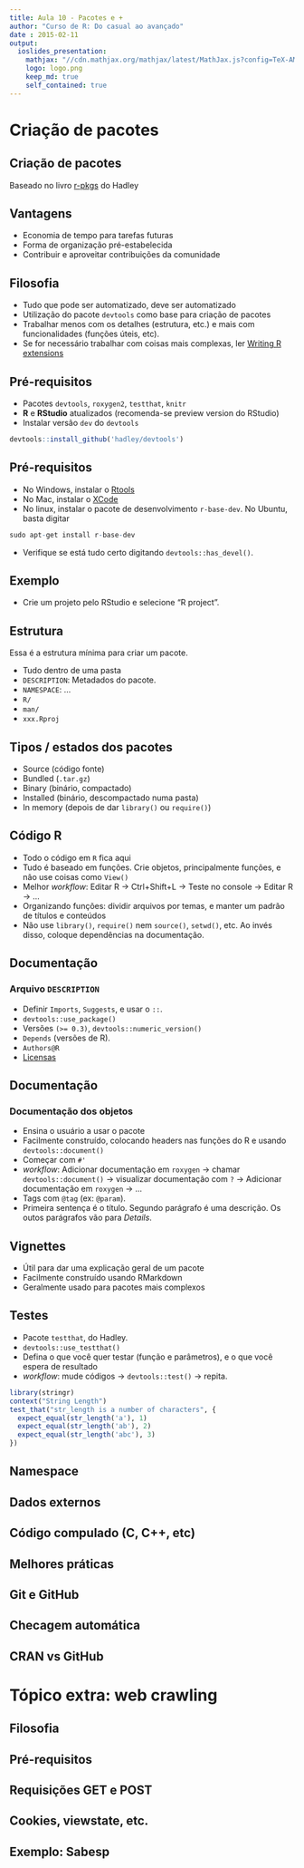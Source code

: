 ```yaml
---
title: Aula 10 - Pacotes e +
author: "Curso de R: Do casual ao avançado"
date : 2015-02-11
output: 
  ioslides_presentation:
    mathjax: "//cdn.mathjax.org/mathjax/latest/MathJax.js?config=TeX-AMS-MML_HTMLorMML"
    logo: logo.png
    keep_md: true
    self_contained: true
---
```


# Criação de pacotes

## Criação de pacotes

Baseado no livro [r-pkgs](http://r-pkgs.had.co.nz/description.html) do Hadley

<!-- ___________________________________________________________________________________________ -->

## Vantagens {.build}

- Economia de tempo para tarefas futuras
- Forma de organização pré-estabelecida
- Contribuir e aproveitar contribuições da comunidade

## Filosofia {.build}

- Tudo que pode ser automatizado, deve ser automatizado
- Utilização do pacote `devtools` como base para criação de pacotes
- Trabalhar menos com os detalhes (estrutura, etc.) e mais com funcionalidades (funções úteis, etc).
- Se for necessário trabalhar com coisas mais complexas, ler [Writing R extensions](cran.r-project.org/doc/manuals/R-exts.html#Creating-R-packages)

## Pré-requisitos

- Pacotes `devtools`, `roxygen2`, `testthat`, `knitr`
- **R** e **RStudio** atualizados (recomenda-se preview version do RStudio)
- Instalar versão `dev` do `devtools`

```r
devtools::install_github('hadley/devtools')
```

## Pré-requisitos

- No Windows, instalar o [Rtools](cran.r-project.org/bin/windows/Rtools)
- No Mac, instalar o [XCode](developer.apple.com/downloads)
- No linux, instalar o pacote de desenvolvimento `r-base-dev`. No Ubuntu, basta digitar

```r
sudo apt-get install r-base-dev
```

- Verifique se está tudo certo digitando `devtools::has_devel()`.

<!-- ___________________________________________________________________________________________ -->

## Exemplo

- Crie um projeto pelo RStudio e selecione "R project".

## Estrutura {.build}

Essa é a estrutura mínima para criar um pacote.

- Tudo dentro de uma pasta
- `DESCRIPTION`: Metadados do pacote.
- `NAMESPACE`: ...
- `R/`
- `man/`
- `xxx.Rproj`

## Tipos / estados dos pacotes

- Source (código fonte)
- Bundled (`.tar.gz`)
- Binary (binário, compactado)
- Installed (binário, descompactado numa pasta)
- In memory (depois de dar `library()` ou `require()`)

<!-- ___________________________________________________________________________________________ -->

## Código R {.build}

- Todo o código em `R` fica aqui
- Tudo é baseado em funções. Crie objetos, principalmente funções, e não use coisas como `View()`
- Melhor _workflow_: Editar R -> Ctrl+Shift+L -> Teste no console -> Editar R -> ...
- Organizando funções: dividir arquivos por temas, e manter um padrão de títulos e conteúdos
- Não use `library()`, `require()` nem `source()`, `setwd()`, etc. Ao invés disso, coloque dependências na documentação.

<!-- ___________________________________________________________________________________________ -->

## Documentação

### Arquivo `DESCRIPTION`

- Definir `Imports`, `Suggests`, e usar o `::`.
- `devtools::use_package()`
- Versões `(>= 0.3)`, `devtools::numeric_version()`
- `Depends` (versões de R).
- `Authors@R`
- [Licensas](https://choosealicense.com)

## Documentação

### Documentação dos objetos

- Ensina o usuário a usar o pacote
- Facilmente construído, colocando headers nas funções do R e usando `devtools::document()`
- Começar com `#'`
- _workflow_: Adicionar documentação em `roxygen` -> chamar `devtools::document()` -> visualizar documentação com `?` -> Adicionar documentação em `roxygen` -> ...
- Tags com `@tag` (ex: `@param`).
- Primeira sentença é o título. Segundo parágrafo é uma descrição. Os outos parágrafos vão para _Details_.

<!-- ___________________________________________________________________________________________ -->

## Vignettes

- Útil para dar uma explicação geral de um pacote
- Facilmente construído usando RMarkdown
- Geralmente usado para pacotes mais complexos

<!-- ___________________________________________________________________________________________ -->

## Testes

- Pacote `testthat`, do Hadley.
- `devtools::use_testthat()`
- Defina o que você quer testar (função e parâmetros), e o que você espera de resultado
- _workflow_: mude códigos -> `devtools::test()` -> repita. 

```r
library(stringr)
context("String Length")
test_that("str_length is a number of characters", {
  expect_equal(str_length('a'), 1)
  expect_equal(str_length('ab'), 2)
  expect_equal(str_length('abc'), 3)
})
```

<!-- ___________________________________________________________________________________________ -->

## Namespace

<!-- ___________________________________________________________________________________________ -->

## Dados externos

<!-- ___________________________________________________________________________________________ -->

## Código compulado (C, C++, etc)

<!-- ___________________________________________________________________________________________ -->

## Melhores práticas

<!-- ___________________________________________________________________________________________ -->

## Git e GitHub

## Checagem automática

## CRAN vs GitHub

<!-- ___________________________________________________________________________________________ -->

# Tópico extra: web crawling

## Filosofia

<!-- ___________________________________________________________________________________________ -->

## Pré-requisitos

## Requisições GET e POST

## Cookies, viewstate, etc.

## Exemplo: Sabesp



